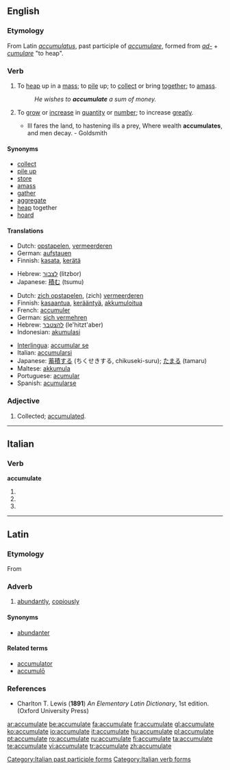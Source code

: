 ==English==

===Etymology===
From Latin ''[[accumulatus]]'', past participle of ''[[accumulare]]'', formed from ''[[ad-]]'' + ''[[cumulare]]'' "to heap".

===Verb===
{{en-verb|accumulat|ing}}

# {{transitive}} To [[heap]] up in a [[mass]]; to [[pile]] up; to [[collect]] or bring [[together]]; to [[amass]].
#: ''He wishes to '''accumulate''' a sum of money.''
# {{intransitive}} To [[grow]] or [[increase]] in [[quantity]] or [[number]]; to increase [[greatly]].
#* Ill fares the land, to hastening ills a prey, Where wealth '''accumulates''', and men decay. - Goldsmith

====Synonyms====
* [[collect]]
* [[pile up]]
* [[store]]
* [[amass]]
* [[gather]]
* [[aggregate]]
* [[heap]] together
* [[hoard]]

====Translations====
{{trans-top|to pile up}}
*Dutch: [[opstapelen]], [[vermeerderen]]
*German: [[aufstauen]]
*Finnish: [[kasata]], [[kerätä]]
{{trans-mid}}
*Hebrew: [[לצבור]] (litzbor)
*Japanese: [[積む]] (tsumu)
{{trans-bottom}}

{{trans-top|to grow in number}}
*Dutch: [[zich opstapelen]], (zich) [[vermeerderen]]
*Finnish: [[kasaantua]], [[kerääntyä]], [[akkumuloitua]]
*French: [[accumuler]]
*German: [[sich vermehren]]
*Hebrew: [[להצטבר]] (le'hitzt'aber)
*Indonesian: [[akumulasi]]
{{trans-mid}}
*[[Interlingua]]: [[accumular se]]
*Italian: [[accumularsi]]
*Japanese: [[蓄積する]] (ちくせきする, chikuseki-suru); [[たまる]] (tamaru)
*Maltese: [[akkumula]]
*Portuguese: [[acumular]]
*Spanish: [[acumularse]]
{{trans-bottom}}

===Adjective===
{{en-adj|-}}

# {{rare}} Collected; [[accumulated]].

----

==Italian==

===Verb===
'''accumulate'''

# {{form of|[[second-person|Second-person]] [[plural]] [[present tense]]|[[accumulare#Italian|accumulare]]|lang=Italian}}
# {{form of|Second-person plural [[imperative]]|accumulare#Italian|accumulare|lang=Italian}}
# {{form of|[[feminine|Feminine]] plural|[[accumulato]]}}

[[Category:Italian past participle forms]]
[[Category:Italian verb forms]]

----

==Latin==

===Etymology===
From {{term|accumulo|accumulō|amass, pile up|lang=la}}

===Adverb===
{{la-adv|accumulat|accumulāt|e}}

# [[abundantly]], [[copiously]]

====Synonyms====
* [[abundanter]]

====Related terms====
* [[accumulator#Latin|accumulator]]
* [[accumulo#Latin|accumulō]]

===References===
* Charlton T. Lewis ('''1891''') ''An Elementary Latin Dictionary'', 1st edition. (Oxford University Press)

[[ar:accumulate]]
[[be:accumulate]]
[[fa:accumulate]]
[[fr:accumulate]]
[[gl:accumulate]]
[[ko:accumulate]]
[[io:accumulate]]
[[it:accumulate]]
[[hu:accumulate]]
[[pl:accumulate]]
[[pt:accumulate]]
[[ro:accumulate]]
[[ru:accumulate]]
[[fi:accumulate]]
[[ta:accumulate]]
[[te:accumulate]]
[[vi:accumulate]]
[[tr:accumulate]]
[[zh:accumulate]]